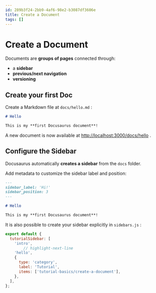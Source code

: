 ```yaml
---
id: 289b3f24-2bb9-4af6-98e2-b3087df3606e
title: Create a Document
tags: []
---
```

# Create a Document

Documents are **groups of pages** connected through:

- a **sidebar**
- **previous/next navigation**
- **versioning**
## Create your first Doc

Create a Markdown file at `docs/hello.md` :


```markdown title="docs/hello.md"
# Hello

This is my **first Docusaurus document**!
```
A new document is now available at [http://localhost:3000/docs/hello](http://localhost:3000/docs/hello) .

## Configure the Sidebar

Docusaurus automatically **creates a sidebar** from the `docs` folder.

Add metadata to customize the sidebar label and position:


```markdown title="docs/hello.md"
---
sidebar_label: 'Hi!'
sidebar_position: 3
---

# Hello

This is my **first Docusaurus document**!
```
It is also possible to create your sidebar explicitly in `sidebars.js` :




```javascript title="sidebars.js"
export default {
  tutorialSidebar: [
    'intro',
		// highlight-next-line
    'hello',
    {
      type: 'category',
      label: 'Tutorial',
      items: ['tutorial-basics/create-a-document'],
    },
  ],
};
```
